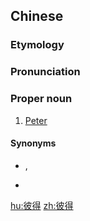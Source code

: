 ==Chinese==
{{zh-forms|gloss=-}}

===Etymology===
{{rfe|zh}}

===Pronunciation===
{{zh-pron
|m=Bǐdé
|c=bei2 dak1
|h=pfs=Pí-tet
|md=Bī-dáik
|mn=Pí-tek
|cat=pn
}}

===Proper noun===
{{zh-proper noun}}

# [[Peter]]

====Synonyms====
* {{qualifier|Catholic}} {{zh-l|伯多祿}}, {{zh-l|伯鐸}}
* {{qualifier|Orthodox}} {{zh-l|裴特若}}

{{zh-cat|Biblical characters}}

[[hu:彼得]]
[[zh:彼得]]